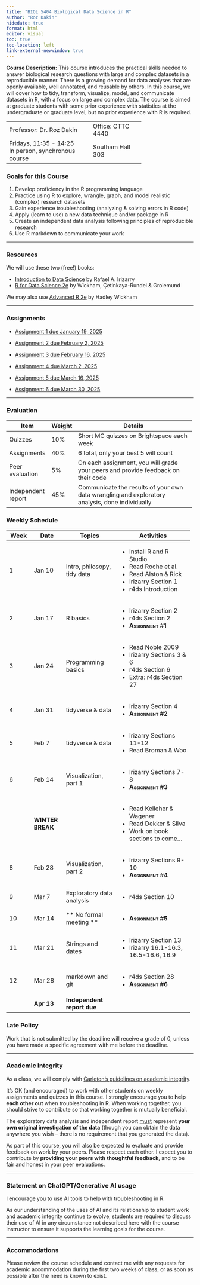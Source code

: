 ```yaml
---
title: "BIOL 5404 Biological Data Science in R"
author: "Roz Dakin"
hidedate: true
format: html
editor: visual
toc: true
toc-location: left
link-external-newwindow: true
---
```


**Course Description:** This course introduces the practical skills needed to answer biological research questions with large and complex datasets in a reproducible manner. There is a growing demand for data analyses that are openly available, well annotated, and reusable by others. In this course, we will cover how to tidy, transform, visualize, model, and communicate datasets in R, with a focus on large and complex data. The course is aimed at graduate students with some prior experience with statistics at the undergraduate or graduate level, but no prior experience with R is required.

+-------------------------------+-------------------+
| Professor: Dr. Roz Dakin      | Office: CTTC 4440 |
+-------------------------------+-------------------+
| Fridays, 11:35 - 14:25\       | Southam Hall 303  |
| In person, synchronous course |                   |
+-------------------------------+-------------------+

### Goals for this Course

1)  Develop proficiency in the R programming language
2)  Practice using R to explore, wrangle, graph, and model realistic (complex) research datasets
3)  Gain experience troubleshooting (analyzing & solving errors in R code)
4)  Apply (learn to use) a new data technique and/or package in R
5)  Create an independent data analysis following principles of reproducible research
6)  Use R markdown to communicate your work

------------------------------------------------------------------------

### Resources

We will use these two (free!) books:

-   [Introduction to Data Science](http://rafalab.dfci.harvard.edu/dsbook-part-1/) by Rafael A. Irizarry
-   [R for Data Science 2e](https://r4ds.hadley.nz/) by Wickham, Çetinkaya-Rundel & Grolemund

We may also use [Advanced R 2e](https://adv-r.hadley.nz/) by Hadley Wickham

------------------------------------------------------------------------

### Assignments {#assignments}

-   [Assignment 1 due January 19, 2025](assignment_1.html)

-   [Assignment 2 due February 2, 2025](assignment_2.html)

-   [Assignment 3 due February 16, 2025](assignment_3.html)

-   [Assignment 4 due March 2, 2025](assignment_4.html)

-   [Assignment 5 due March 16, 2025](assignment_5.html)

-   [Assignment 6 due March 30, 2025](assignment_6.html)

------------------------------------------------------------------------

### Evaluation

+--------------------+----------+------------------------------------------------------------------------------------------------+
| Item               | Weight   | Details                                                                                        |
+====================+==========+================================================================================================+
| Quizzes            | 10%      | Short MC quizzes on Brightspace each week                                                      |
+--------------------+----------+------------------------------------------------------------------------------------------------+
| Assignments        | 40%      | 6 total, only your best 5 will count                                                           |
+--------------------+----------+------------------------------------------------------------------------------------------------+
| Peer evaluation    | 5%       | On each assignment, you will grade your peers and provide feedback on their code               |
+--------------------+----------+------------------------------------------------------------------------------------------------+
| Independent report | 45%      | Communicate the results of your own data wrangling and exploratory analysis, done individually |
+--------------------+----------+------------------------------------------------------------------------------------------------+

### Weekly Schedule

+-------------+------------------+-----------------------------+-----------------------------------------+
| Week        | Date             | Topics                      | Activities                              |
+=============+==================+=============================+=========================================+
| 1           | Jan 10           | Intro, philosopy, tidy data | -   Install R and R Studio              |
|             |                  |                             | -   Read Roche et al.                   |
|             |                  |                             | -   Read Alston & Rick                  |
|             |                  |                             | -   Irizarry Section 1                  |
|             |                  |                             | -   r4ds Introduction                   |
+-------------+------------------+-----------------------------+-----------------------------------------+
| 2           | Jan 17           | R basics                    | -   Irizarry Section 2                  |
|             |                  |                             | -   r4ds Section 2                      |
|             |                  |                             | -   [**Assignment #1**]{.smallcaps}     |
+-------------+------------------+-----------------------------+-----------------------------------------+
| 3           | Jan 24           | Programming basics          | -   Read Noble 2009                     |
|             |                  |                             | -   Irizarry Sections 3 & 6             |
|             |                  |                             | -   r4ds Section 6                      |
|             |                  |                             | -   Extra: r4ds Section 27              |
+-------------+------------------+-----------------------------+-----------------------------------------+
| 4           | Jan 31           | tidyverse & data            | -   Irizarry Section 4                  |
|             |                  |                             | -   [**Assignment #2**]{.smallcaps}     |
+-------------+------------------+-----------------------------+-----------------------------------------+
| 5           | Feb 7            | tidyverse & data            | -   Irizarry Sections 11-12             |
|             |                  |                             | -   Read Broman & Woo                   |
+-------------+------------------+-----------------------------+-----------------------------------------+
| 6           | Feb 14           | Visualization, part 1       | -   Irizarry Sections 7-8               |
|             |                  |                             | -   [**Assignment #3**]{.smallcaps}     |
+-------------+------------------+-----------------------------+-----------------------------------------+
|             | **WINTER BREAK** |                             | -   Read Kelleher & Wagener             |
|             |                  |                             | -   Read Dekker & Silva                 |
|             |                  |                             | -   Work on book sections to come...    |
+-------------+------------------+-----------------------------+-----------------------------------------+
| 8           | Feb 28           | Visualization, part 2       | -   Irizarry Sections 9-10              |
|             |                  |                             | -   [**Assignment #4**]{.smallcaps}     |
+-------------+------------------+-----------------------------+-----------------------------------------+
| 9           | Mar 7            | Exploratory data analysis   | -   r4ds Section 10                     |
+-------------+------------------+-----------------------------+-----------------------------------------+
| 10          | Mar 14           | \*\* No formal meeting \*\* | -   [**Assignment #5**]{.smallcaps}     |
+-------------+------------------+-----------------------------+-----------------------------------------+
| 11          | Mar 21           | Strings and dates           | -   Irizarry Section 13                 |
|             |                  |                             | -   Irizarry 16.1-16.3, 16.5-16.6, 16.9 |
+-------------+------------------+-----------------------------+-----------------------------------------+
| 12          | Mar 28           | markdown and git            | -   r4ds Section 28                     |
|             |                  |                             | -   [**Assignment #6**]{.smallcaps}     |
+-------------+------------------+-----------------------------+-----------------------------------------+
|             | **Apr 13**       | **Independent report due**  |                                         |
+-------------+------------------+-----------------------------+-----------------------------------------+

### Late Policy

Work that is not submitted by the deadline will receive a grade of 0, unless you have made a specific agreement with me before the deadline.

------------------------------------------------------------------------

### Academic Integrity

As a class, we will comply with [Carleton’s guidelines on academic integrity](https://carleton.ca/registrar/academic-integrity/).

It’s OK (and encouraged) to work with other students on weekly assignments and quizzes in this course. I strongly encourage you to **help each other out** when troubleshooting in R. When working together, you should strive to contribute so that working together is mutually beneficial.

The exploratory data analysis and independent report [must]{.underline} represent **your own original investigation of the data** (though you can obtain the data anywhere you wish – there is no requirement that you generated the data).

As part of this course, you will also be expected to evaluate and provide feedback on work by your peers. Please respect each other. I expect you to contribute by **providing your peers with** **thoughtful feedback**, and to be fair and honest in your peer evaluations.

------------------------------------------------------------------------

### Statement on ChatGPT/Generative AI usage

I encourage you to use AI tools to help with troubleshooting in R.

As our understanding of the uses of AI and its relationship to student work and academic integrity continue to evolve, students are required to discuss their use of AI in any circumstance not described here with the course instructor to ensure it supports the learning goals for the course.

------------------------------------------------------------------------

### Accommodations

Please review the course schedule and contact me with any requests for academic accommodation during the first two weeks of class, or as soon as possible after the need is known to exist.
